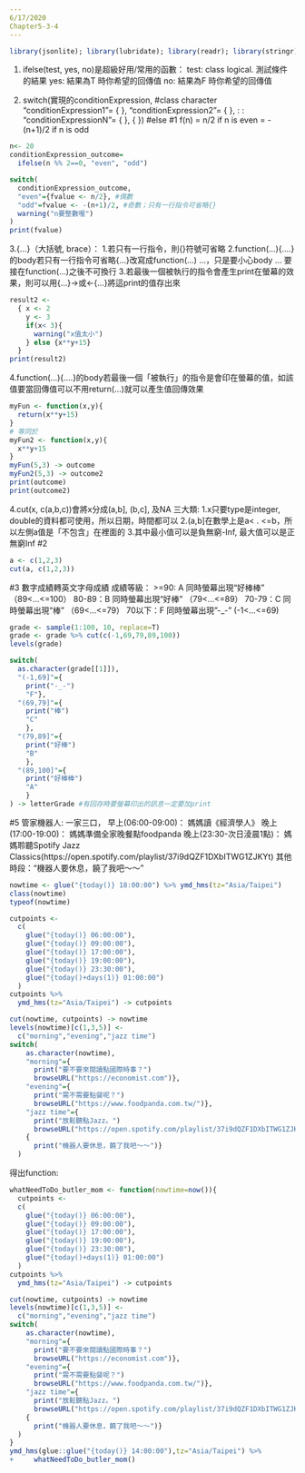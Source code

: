 ---
6/17/2020
Chapter5-3-4
---
```{r}
library(jsonlite); library(lubridate); library(readr); library(stringr); library(purrr); library(magrittr); library(glue)
```
1. ifelse(test, yes, no)是超級好用/常用的函數：
test: class logical. 測試條件的結果
yes: 結果為T 時你希望的回傳值
no: 結果為F 時你希望的回傳值

2. switch(實現的conditionExpression, #class character
       "conditionExpression1"= {    },
       "conditionExpression2"= {    },
       :
       :
       "conditionExpressionN"= {    },
       {    }) #else
#1
f(n) = n/2      if n is even
     = -(n+1)/2 if n is odd
```{r}
n<- 20
conditionExpression_outcome=
  ifelse(n %% 2==0, "even", "odd") 

switch(
  conditionExpression_outcome,
  "even"={fvalue <- n/2}, #偶數
  "odd"=fvalue <- -(n+1)/2, #奇數；只有一行指令可省略{}
  warning("n要整數喔")  
)
print(fvalue)
```
3.{...}（大括號, brace）：
  1.若只有一行指令，則{}符號可省略
  2.function(...){....}的body若只有一行指令可省略{...}改寫成function(...) ...，只是要小心body ... 要接在function(...)之後不可換行
  3.若最後一個被執行的指令會產生print在螢幕的效果，則可以用{...}->或<-{...}將這print的值存出來
```{r}
result2 <-
  { x <- 2
    y <- 3
    if(x< 3){
      warning("x值太小")
    } else {x**y+15}
  }
print(result2)
```
  4.function(...){....}的body若最後一個「被執行」的指令是會印在螢幕的值，如該值要當回傳值可以不用return(...)就可以產生值回傳效果
```{r}
myFun <- function(x,y){
  return(x**y+15)
}
# 等同於
myFun2 <- function(x,y){
  x**y+15
}
myFun(5,3) -> outcome
myFun2(5,3) -> outcome2
print(outcome)
print(outcome2)
```
4.cut(x, c(a,b,c))會將x分成(a,b], (b,c], 及NA 三大類:
  1.x只要type是integer, double的資料都可使用，所以日期，時間都可以
  2.(a,b]在數學上是a< . <=b，所以左側a值是「不包含」在裡面的
  3.其中最小值可以是負無窮-Inf, 最大值可以是正無窮Inf
#2
```{r}
a <- c(1,2,3)
cut(a, c(1,2,3))
```
#3
數字成績轉英文字母成績 成績等級：
>=90: A 同時螢幕出現“好棒棒” （89<…<=100）
80-89：B 同時螢幕出現“好棒” （79<…<=89）
70-79：C 同時螢幕出現“棒” （69<…<=79）
70以下：F 同時螢幕出現"-_-" (-1<…<=69)

```{r}
grade <- sample(1:100, 10, replace=T)
grade <- grade %>% cut(c(-1,69,79,89,100)) 
levels(grade)

switch(
  as.character(grade[[1]]),
  "(-1,69]"={
    print("-_-")
    "F"},
  "(69,79]"={
    print("棒")
    "C"
    },
  "(79,89]"={
    print("好棒")
    "B"
    },
  "(89,100]"={
    print("好棒棒")
    "A"
    }
) -> letterGrade #有回存時要螢幕印出的訊息一定要加print
```
#5
管家機器人:
一家三口，
早上(06:00-09:00)： 媽媽讀《經濟學人》
晚上(17:00-19:00)： 媽媽準備全家晚餐點foodpanda
晚上(23:30-次日淩晨1點)： 媽媽聆聽Spotify Jazz Classics(https://open.spotify.com/playlist/37i9dQZF1DXbITWG1ZJKYt)
其他時段：“機器人要休息，饒了我吧～～”
```{r}
nowtime <- glue("{today()} 18:00:00") %>% ymd_hms(tz="Asia/Taipei")
class(nowtime)
typeof(nowtime)

cutpoints <-
  c(
    glue("{today()} 06:00:00"),
    glue("{today()} 09:00:00"),
    glue("{today()} 17:00:00"),
    glue("{today()} 19:00:00"),
    glue("{today()} 23:30:00"),
    glue("{today()+days(1)} 01:00:00")
  )
cutpoints %>%
  ymd_hms(tz="Asia/Taipei") -> cutpoints

cut(nowtime, cutpoints) -> nowtime
levels(nowtime)[c(1,3,5)] <-
  c("morning","evening","jazz time")
switch(
    as.character(nowtime),
    "morning"={
      print("要不要來閱讀點國際時事？")
      browseURL("https://economist.com")},
    "evening"={
      print("需不需要點餐呢？")
      browseURL("https://www.foodpanda.com.tw/")},
    "jazz time"={
      print("放鬆聽點Jazz。")
      browseURL("https://open.spotify.com/playlist/37i9dQZF1DXbITWG1ZJKYt")},
    {
      print("機器人要休息，饒了我吧～～")}
  )
```
得出function:
```{r}
whatNeedToDo_butler_mom <- function(nowtime=now()){
  cutpoints <-
  c(
    glue("{today()} 06:00:00"),
    glue("{today()} 09:00:00"),
    glue("{today()} 17:00:00"),
    glue("{today()} 19:00:00"),
    glue("{today()} 23:30:00"),
    glue("{today()+days(1)} 01:00:00")
  )
cutpoints %>%
  ymd_hms(tz="Asia/Taipei") -> cutpoints

cut(nowtime, cutpoints) -> nowtime
levels(nowtime)[c(1,3,5)] <-
  c("morning","evening","jazz time")
switch(
    as.character(nowtime),
    "morning"={
      print("要不要來閱讀點國際時事？")
      browseURL("https://economist.com")},
    "evening"={
      print("需不需要點餐呢？")
      browseURL("https://www.foodpanda.com.tw/")},
    "jazz time"={
      print("放鬆聽點Jazz。")
      browseURL("https://open.spotify.com/playlist/37i9dQZF1DXbITWG1ZJKYt")},
    {
      print("機器人要休息，饒了我吧～～")}
  )
}
ymd_hms(glue::glue("{today()} 14:00:00"),tz="Asia/Taipei") %>%
+     whatNeedToDo_butler_mom()
```

